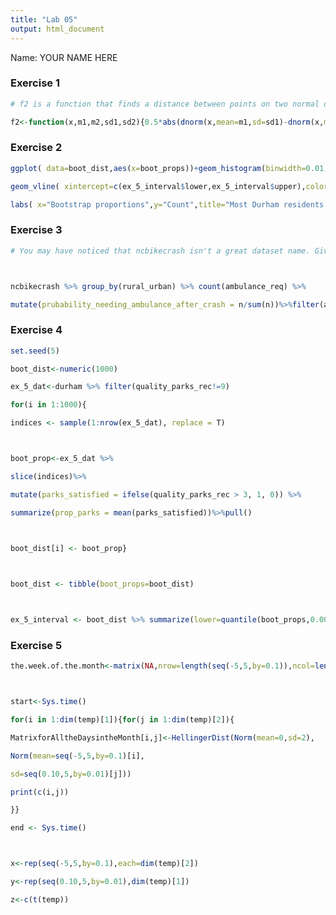 ```yaml
---
title: "Lab 05"
output: html_document
---
```



Name: YOUR NAME HERE

### Exercise 1

```r

# f2 is a function that finds a distance between points on two normal distributions that the user specifies.

f2<-function(x,m1,m2,sd1,sd2){0.5*abs(dnorm(x,mean=m1,sd=sd1)-dnorm(x,mean=m2,sd=sd2)}

```


### Exercise 2

```r

ggplot( data=boot_dist,aes(x=boot_props))+geom_histogram(binwidth=0.01,color="darkblue",fill="skyblue" ) + 

geom_vline( xintercept=c(ex_5_interval$lower,ex_5_interval$upper),color = "darkred",lwd=2 ) +

labs( x="Bootstrap proportions",y="Count",title="Most Durham residents satisfied with parks and recreation",subtitle = "1,000 bootstrap replicates with 99% CI shown" )

```

### Exercise 3

```r

# You may have noticed that ncbikecrash isn't a great dataset name. Give it a better name in the code chunk below. Make sure that everything in the chunk conforms to tidyverse style guidelines, including this comment!



ncbikecrash %>% group_by(rural_urban) %>% count(ambulance_req) %>% 

mutate(prubability_needing_ambulance_after_crash = n/sum(n))%>%filter(ambulance_req=="Yes")%>%select(rural_urban,prob)

```

### Exercise 4

```r

set.seed(5)

boot_dist<-numeric(1000) 

ex_5_dat<-durham %>% filter(quality_parks_rec!=9)

for(i in 1:1000){

indices <- sample(1:nrow(ex_5_dat), replace = T)



boot_prop<-ex_5_dat %>%

slice(indices)%>%

mutate(parks_satisfied = ifelse(quality_parks_rec > 3, 1, 0)) %>% 

summarize(prop_parks = mean(parks_satisfied))%>%pull()

  

boot_dist[i] <- boot_prop}



boot_dist <- tibble(boot_props=boot_dist)



ex_5_interval <- boot_dist %>% summarize(lower=quantile(boot_props,0.005),upper=quantile(boot_props,0.995))%>%round(3)

```

### Exercise 5

```r

the.week.of.the.month<-matrix(NA,nrow=length(seq(-5,5,by=0.1)),ncol=length(seq(0.10,5,by=0.01)))



start<-Sys.time()

for(i in 1:dim(temp)[1]){for(j in 1:dim(temp)[2]){

MatrixforAlltheDaysintheMonth[i,j]<-HellingerDist(Norm(mean=0,sd=2), 

Norm(mean=seq(-5,5,by=0.1)[i], 

sd=seq(0.10,5,by=0.01)[j]))

print(c(i,j))

}}

end <- Sys.time()



x<-rep(seq(-5,5,by=0.1),each=dim(temp)[2])

y<-rep(seq(0.10,5,by=0.01),dim(temp)[1])

z<-c(t(temp))

```
